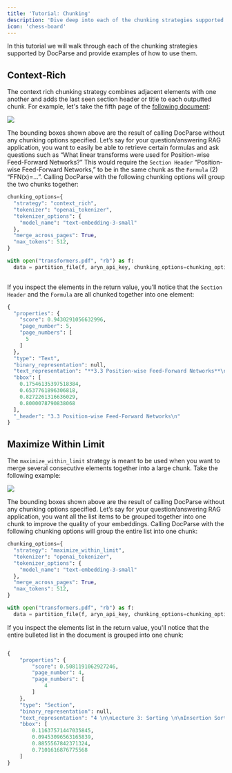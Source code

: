 ```yaml
---
title: 'Tutorial: Chunking'
description: 'Dive deep into each of the chunking strategies supported by Aryn DocParse'
icon: 'chess-board'
---
```


In this tutorial we will walk through each of the chunking strategies supported by DocParse and provide examples of how to use them. 

## Context-Rich

The context rich chunking strategy combines adjacent elements with one another and adds the last seen section header or title to each outputted chunk. For example, let's take the fifth page of the [following document](http://arxiv.org/pdf/1706.03762): 
 
 <Frame>
  <img src="/images/transformers_image.png" />
</Frame>

The bounding boxes shown above are the result of calling DocParse without any chunking options specified. Let’s say for your question/answering RAG application, you want to easily be able to retrieve certain formulas and ask questions such as “What linear transforms were used for Position-wise Feed-Forward Networks?” This would require the `Section Header` “Position-wise Feed-Forward Networks,” to be in the same chunk as the `Formula` (2) “FFN(x)=…”. Calling DocParse with the following chunking options will group the two chunks together: 

```python
chunking_options={
  "strategy": "context_rich",
  "tokenizer": "openai_tokenizer",
  "tokenizer_options": {
    "model_name": "text-embedding-3-small"
  },
  "merge_across_pages": True,
  "max_tokens": 512,
}

with open("transformers.pdf", "rb") as f:
  data = partition_file(f, aryn_api_key, chunking_options=chunking_options)
  

```

If you inspect the elements in the return value, you’ll notice that the `Section Header` and the `Formula` are all chunked together into one element:

```python
{
  "properties": {
    "score": 0.9430291056632996,
    "page_number": 5,
    "page_numbers": [
      5
    ]
  },
  "type": "Text",
  "binary_representation": null,
  "text_representation": "**3.3 Position-wise Feed-Forward Networks**\n\nIn addition to attention sub-layers, each of the layers in our encoder and decoder contains a fully\nconnected feed-forward network, which is applied to each position separately and identically. This\nconsists of two linear transformations with a ReLU activation in between.\n\n **FFN(x) = max(0, xW1 + b1)W2 + b2**\n (2)\n\nWhile the linear transformations are the same across different positions, they use different parameters\nfrom layer to layer. Another way of describing this is as two convolutions with kernel size 1.\nThe dimensionality of input and output is dmodel = 512, and the inner-layer has dimensionality\ndf f = 2048.\n",
  "bbox": [
    0.17546135397518384,
    0.6537761896306818,
    0.8272261316636029,
    0.8000078790838068
  ],
  "_header": "3.3 Position-wise Feed-Forward Networks\n"
}
```

## Maximize Within Limit

The `maximize_within_limit` strategy is meant to be used when you want to merge several consecutive elements together into a large chunk. Take the following example: 

<Frame>
  <img src="/images/intro_algorithms.png" />
</Frame>


The bounding boxes shown above are the result of calling DocParse without any chunking options specified. Let’s say for your question/answering RAG application, you want all the list items to be grouped together into one chunk to improve the quality of your embeddings. Calling DocParse with the following chunking options will group the entire list into one chunk: 

```python
chunking_options={
  "strategy": "maximize_within_limit",
  "tokenizer": "openai_tokenizer",
  "tokenizer_options": {
    "model_name": "text-embedding-3-small"
  },
  "merge_across_pages": True,
  "max_tokens": 512,
}

with open("transformers.pdf", "rb") as f:
  data = partition_file(f, aryn_api_key, chunking_options=chunking_options)

```
If you inspect the elements list in the return value, you'll notice that the entire bulleted list in the document is grouped into one chunk: 

```python

{
    "properties": {
        "score": 0.5081191062927246,
        "page_number": 4,
        "page_numbers": [
            4
        ]
    },
    "type": "Section",
    "binary_representation": null,
    "text_representation": "4 \n\nLecture 3: Sorting \n\nInsertion Sort \n\n\u2022  Recursively sort pre\ufb01x A[:i] \n\n\u2022  Sort pre\ufb01x A[:i  +  1] assuming that pre\ufb01x A[:i] is sorted by repeated swaps \n\n\u2022  Example: [8, 2, 4, 9, 3], [2, 8, 4, 9, 3], [2, 4, 8, 9, 3], [2, 4, 8, 9, 3], [2, 3, 4, 8, 9] \n\n1  def  insertion_sort(A,  i  =  None): \n\u2019\u2019\u2019Sort  A[:i  +  1]\u2019\u2019\u2019 \n2 \nif i is None: i = len(A) - 1 \nif i > 0: \n 3 \n 4 \n 5 \n 6 \n insertion_sort(A,  i  - 1) \ninsert_last(A,  i) \n 7 \n8  def  insert_last(A,  i): \n9 \n \u2019\u2019\u2019Sort  A[:i  +  1]  assuming  sorted  A[:i]\u2019\u2019\u2019 \nif i > 0 and A[i] < A[i - 1]: \n A[i],  A[i  - 1]  =  A[i  - 1],  A[i] \ninsert_last(A,  i  - 1) \n 10 \n 11 \n 12 \n #  T(i) \n # O(1) \n# O(1) \n#  T(i  - 1) \n#  S(i) \n #  S(i) \n # O(1) \n#  O(1) \n#  S(i  - 1) \n\n\u2022  insert  last analysis: \n\n\u2013  Base case: for i = 0, array has one element so is sorted \n\n\u2013  Induction:  assume correct for i,  if  A[i]  >=  A[i  - 1],  array is sorted;  otherwise, \n swapping last two elements allows us to sort A[:i] by induction \n\n\u2013  S(1) = \u0398(1), S(n) = S(n \u2212 1) + \u0398(1)  =\u21d2  S(n) = \u0398(n) \n\n\u2022  insertion  sort analysis: \n\n\u2013  Base case: for i = 0, array has one element so is sorted \n\n\u2013  Induction: assume correct for i, algorithm sorts A[:i] by induction, and then \n insert  last correctly sorts the rest as proved above \n\n\u2013  T (1) = \u0398(1), T (n) = T (n \u2212 1) + \u0398(n) =\u21d2  T (n) = \u0398(n2) \n",
    "bbox": [
        0.11637571447035845,
        0.09453096563165839,
        0.8855567842371324,
        0.7101616876775568
    ]
}
    
```